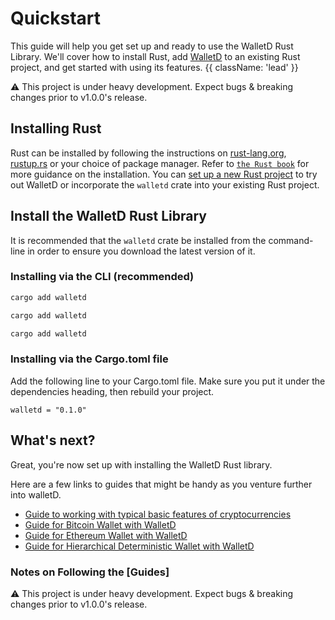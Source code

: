 
# Quickstart  

This guide will help you get set up and ready to use the WalletD Rust Library. 
We'll cover how to install Rust, add [WalletD](https://crates.io/crates/walletd) to an existing Rust project, and get started with using its features. {{ className: 'lead' }}

<Note>
  ⚠️ This project is under heavy development. Expect bugs & breaking changes prior to v1.0.0's release.
</Note>

## Installing Rust

Rust can be installed by following the instructions on [rust-lang.org](https://www.rust-lang.org/tools/install), [rustup.rs](https://rustup.rs) or your choice of package manager. 
Refer to [`the Rust book`](https://doc.rust-lang.org/book/) for more guidance on the installation. 
You can [set up a new Rust project](https://doc.rust-lang.org/book/ch01-02-hello-world.html)  to try out WalletD or incorporate the `walletd` crate into your existing Rust project.

## Install the WalletD Rust Library

It is recommended that the `walletd` crate be installed from the command-line in order to ensure you download the latest version of it.

### Installing via the CLI (recommended)

<CodeGroup>

```bash {{ title: 'MacOS' }}
cargo add walletd
```

```bash {{ title: 'Windows' }}
cargo add walletd
```

```bash {{ title: 'Linux' }}
cargo add walletd
```

</CodeGroup>

### Installing via the Cargo.toml file

Add the following line to your Cargo.toml file. Make sure you put it under the dependencies heading, then rebuild your project.
```
walletd = "0.1.0"
```

## What's next?

Great, you're now set up with installing the WalletD Rust library.

Here are a few links to guides that might be handy as you venture further into walletD.

- [Guide to working with typical basic features of cryptocurrencies](/walletd_guide)
- [Guide for Bitcoin Wallet with WalletD](/bitcoin_wallet)
- [Guide for Ethereum Wallet with WalletD](/ethereum_wallet)
- [Guide for Hierarchical Deterministic Wallet with WalletD](/hd_key_guide)


### Notes on Following the [Guides]



<Note>
  ⚠️ This project is under heavy development. Expect bugs & breaking changes prior to v1.0.0's release.
</Note>

